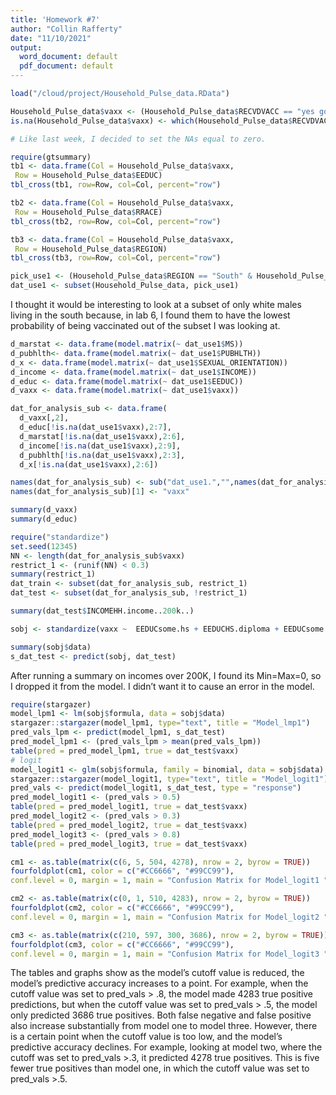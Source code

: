 ```yaml
---
title: 'Homework #7'
author: "Collin Rafferty"
date: "11/10/2021"
output:
  word_document: default
  pdf_document: default
---
```

```r
load("/cloud/project/Household_Pulse_data.RData")

Household_Pulse_data$vaxx <- (Household_Pulse_data$RECVDVACC == "yes got vaxx")
is.na(Household_Pulse_data$vaxx) <- which(Household_Pulse_data$RECVDVACC == "NA") 

# Like last week, I decided to set the NAs equal to zero. 

require(gtsummary)
tb1 <- data.frame(Col = Household_Pulse_data$vaxx,
 Row = Household_Pulse_data$EEDUC)
tbl_cross(tb1, row=Row, col=Col, percent="row")

tb2 <- data.frame(Col = Household_Pulse_data$vaxx,
 Row = Household_Pulse_data$RRACE)
tbl_cross(tb2, row=Row, col=Col, percent="row")

tb3 <- data.frame(Col = Household_Pulse_data$vaxx,
 Row = Household_Pulse_data$REGION)
tbl_cross(tb3, row=Row, col=Col, percent="row")

pick_use1 <- (Household_Pulse_data$REGION == "South" & Household_Pulse_data$GENID_DESCRIBE== "male" & Household_Pulse_data$RRACE== "White")
dat_use1 <- subset(Household_Pulse_data, pick_use1)
```

I thought it would be interesting to look at a subset of only white males living in the south because, in lab 6, I found them to have the lowest probability of being vaccinated out of the subset I was looking at.

```r
d_marstat <- data.frame(model.matrix(~ dat_use1$MS))
d_pubhlth<- data.frame(model.matrix(~ dat_use1$PUBHLTH))
d_x <- data.frame(model.matrix(~ dat_use1$SEXUAL_ORIENTATION))
d_income <- data.frame(model.matrix(~ dat_use1$INCOME))
d_educ <- data.frame(model.matrix(~ dat_use1$EEDUC))
d_vaxx <- data.frame(model.matrix(~ dat_use1$vaxx))

dat_for_analysis_sub <- data.frame(
  d_vaxx[,2],
  d_educ[!is.na(dat_use1$vaxx),2:7],
  d_marstat[!is.na(dat_use1$vaxx),2:6],
  d_income[!is.na(dat_use1$vaxx),2:9],
  d_pubhlth[!is.na(dat_use1$vaxx),2:3],
  d_x[!is.na(dat_use1$vaxx),2:6])

names(dat_for_analysis_sub) <- sub("dat_use1.","",names(dat_for_analysis_sub))
names(dat_for_analysis_sub)[1] <- "vaxx"

summary(d_vaxx)
summary(d_educ)
```

```r
require("standardize")
set.seed(12345)
NN <- length(dat_for_analysis_sub$vaxx)
restrict_1 <- (runif(NN) < 0.3) 
summary(restrict_1)
dat_train <- subset(dat_for_analysis_sub, restrict_1)
dat_test <- subset(dat_for_analysis_sub, !restrict_1)

summary(dat_test$INCOMEHH.income..200k..)

sobj <- standardize(vaxx ~  EEDUCsome.hs + EEDUCHS.diploma + EEDUCsome.coll + EEDUCassoc.deg + EEDUCbach.deg + EEDUCadv.deg + MSmarried + MSwidowed + MSdivorced + MSseparated +PUBHLTHno.public.health.ins+ MSnever+INCOMEHH.income.less.than..25k+INCOMEHH.income..25k....34.9k+INCOMEHH.income..35k...49.9+ INCOMEHH.income..50k...74.9+INCOMEHH.income..75...99.9+INCOMEHH.income..100k...149+INCOMEHH.income..150...199+ SEXUAL_ORIENTATIONbisexual+ SEXUAL_ORIENTATIONdont.know+SEXUAL_ORIENTATIONgay.or.lesbian+SEXUAL_ORIENTATIONsomething.else+SEXUAL_ORIENTATIONstraight, dat_train, family = binomial)

summary(sobj$data)
s_dat_test <- predict(sobj, dat_test)
```
After running a summary on incomes over 200K, I found its Min=Max=0, so I dropped it from the model. I didn't want it to cause an error in the model. 
```r
require(stargazer)
model_lpm1 <- lm(sobj$formula, data = sobj$data)
stargazer::stargazer(model_lpm1, type="text", title = "Model_lmp1")
pred_vals_lpm <- predict(model_lpm1, s_dat_test)
pred_model_lpm1 <- (pred_vals_lpm > mean(pred_vals_lpm))
table(pred = pred_model_lpm1, true = dat_test$vaxx)
# logit 
model_logit1 <- glm(sobj$formula, family = binomial, data = sobj$data)
stargazer::stargazer(model_logit1, type="text", title = "Model_logit1")
pred_vals <- predict(model_logit1, s_dat_test, type = "response")
pred_model_logit1 <- (pred_vals > 0.5)
table(pred = pred_model_logit1, true = dat_test$vaxx)
pred_model_logit2 <- (pred_vals > 0.3)
table(pred = pred_model_logit2, true = dat_test$vaxx)
pred_model_logit3 <- (pred_vals > 0.8)
table(pred = pred_model_logit3, true = dat_test$vaxx)

cm1 <- as.table(matrix(c(6, 5, 504, 4278), nrow = 2, byrow = TRUE))
fourfoldplot(cm1, color = c("#CC6666", "#99CC99"),
conf.level = 0, margin = 1, main = "Confusion Matrix for Model_logit1 ")

cm2 <- as.table(matrix(c(0, 1, 510, 4283), nrow = 2, byrow = TRUE))
fourfoldplot(cm2, color = c("#CC6666", "#99CC99"),
conf.level = 0, margin = 1, main = "Confusion Matrix for Model_logit2 ")

cm3 <- as.table(matrix(c(210, 597, 300, 3686), nrow = 2, byrow = TRUE))
fourfoldplot(cm3, color = c("#CC6666", "#99CC99"),
conf.level = 0, margin = 1, main = "Confusion Matrix for Model_logit3 ")

```
The tables and graphs show as the model's cutoff value is reduced, the model's predictive accuracy increases to a point. For example, when the cutoff value was set to pred_vals > .8, the model made 4283 true positive predictions, but when the cutoff value was set to pred_vals > .5, the model only predicted 3686 true positives. Both false negative and false positive also increase substantially from model one to model three. However, there is a certain point when the cutoff value is too low, and the model's predictive accuracy declines. For example, looking at model two, where the cutoff was set to pred_vals >.3, it predicted 4278 true positives. This is five fewer true positives than model one, in which the cutoff value was set to pred_vals >.5. 